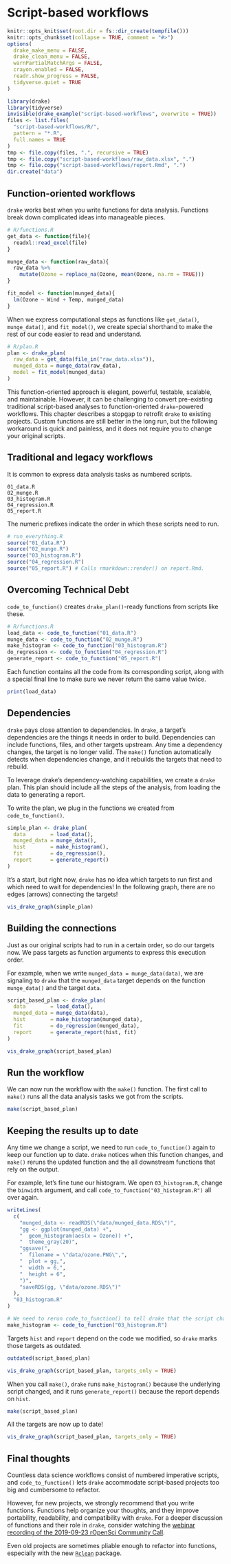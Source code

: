 # Script-based workflows {#scripts}

```r
knitr::opts_knit$set(root.dir = fs::dir_create(tempfile()))
knitr::opts_chunk$set(collapse = TRUE, comment = "#>")
options(
  drake_make_menu = FALSE,
  drake_clean_menu = FALSE,
  warnPartialMatchArgs = FALSE,
  crayon.enabled = FALSE,
  readr.show_progress = FALSE,
  tidyverse.quiet = TRUE
)
```

```r
library(drake)
library(tidyverse)
invisible(drake_example("script-based-workflows", overwrite = TRUE))
files <- list.files(
  "script-based-workflows/R/",
  pattern = "*.R",
  full.names = TRUE
)
tmp <- file.copy(files, ".", recursive = TRUE)
tmp <- file.copy("script-based-workflows/raw_data.xlsx", ".")
tmp <- file.copy("script-based-workflows/report.Rmd", ".")
dir.create("data")
```

## Function-oriented workflows

`drake` works best when you write functions for data analysis. Functions break down complicated ideas into manageable pieces.

```r
# R/functions.R
get_data <- function(file){
  readxl::read_excel(file)
}

munge_data <- function(raw_data){
  raw_data %>%
    mutate(Ozone = replace_na(Ozone, mean(Ozone, na.rm = TRUE)))
}

fit_model <- function(munged_data){
  lm(Ozone ~ Wind + Temp, munged_data)
}
```

When we express computational steps as functions like `get_data()`, `munge_data()`, and `fit_model()`, we create special shorthand to make the rest of our code easier to read and understand.

```r
# R/plan.R
plan <- drake_plan(
  raw_data = get_data(file_in("raw_data.xlsx")),
  munged_data = munge_data(raw_data),
  model = fit_model(munged_data)
)
```

This function-oriented approach is elegant, powerful, testable, scalable, and maintainable. However, it can be challenging to convert pre-existing traditional script-based analyses to function-oriented `drake`-powered workflows. This chapter describes a stopgap to retrofit `drake` to existing projects. Custom functions are still better in the long run, but the following workaround is quick and painless, and it does not require you to change your original scripts.

## Traditional and legacy workflows

It is common to express data analysis tasks as numbered scripts.

```
01_data.R
02_munge.R
03_histogram.R
04_regression.R
05_report.R
```

The numeric prefixes indicate the order in which these scripts need to run.

```r
# run_everything.R
source("01_data.R")
source("02_munge.R")
source("03_histogram.R")
source("04_regression.R")
source("05_report.R") # Calls rmarkdown::render() on report.Rmd.
```

## Overcoming Technical Debt

`code_to_function()` creates `drake_plan()`-ready functions from scripts like these.

```r
# R/functions.R
load_data <- code_to_function("01_data.R")
munge_data <- code_to_function("02_munge.R")
make_histogram <- code_to_function("03_histogram.R")
do_regression <- code_to_function("04_regression.R")
generate_report <- code_to_function("05_report.R")
```

Each function contains all the code from its corresponding script, along with a special final line to make sure we never return the same value twice.

```r
print(load_data)
```

## Dependencies

`drake` pays close attention to dependencies. In `drake`, a target's dependencies are the things it needs in order to build. Dependencies can include functions, files, and other targets upstream. Any time a dependency changes, the target is no longer valid. The `make()` function automatically detects when dependencies change, and it rebuilds the targets that need to rebuild.

To leverage drake's dependency-watching capabilities, we create a `drake` plan. This plan should include all the steps of the analysis, from loading the data to generating a report.

To write the plan, we plug in the functions we created from `code_to_function()`.

```r
simple_plan <- drake_plan(
  data        = load_data(),
  munged_data = munge_data(),
  hist        = make_histogram(),
  fit         = do_regression(),
  report      = generate_report()
)
```

It's a start, but right now, `drake` has no idea which targets to run first and which need to wait for dependencies! In the following graph, there are no edges (arrows) connecting the targets!

```r
vis_drake_graph(simple_plan)
```


## Building the connections

Just as our original scripts had to run in a certain order, so do our targets now.
We pass targets as function arguments to express this execution order.

For example, when we write `munged_data = munge_data(data)`, we are signaling to
`drake` that the `munged_data` target depends on the function `munge_data()` and 
the target `data`.

```r
script_based_plan <- drake_plan(
  data        = load_data(),
  munged_data = munge_data(data),
  hist        = make_histogram(munged_data),
  fit         = do_regression(munged_data),
  report      = generate_report(hist, fit)
)
```

```r
vis_drake_graph(script_based_plan)
```

## Run the workflow

We can now run the workflow with the `make()` function. The first call to `make()` runs all the data analysis tasks we got from the scripts.

```r
make(script_based_plan)
```

## Keeping the results up to date

Any time we change a script, we need to run `code_to_function()` again to keep our function up to date. `drake` notices when this function changes, and `make()` reruns the updated function and the all downstream functions that rely on the output.

For example, let's fine tune our histogram. We open `03_histogram.R`, change the `binwidth` argument, and call `code_to_function("03_histogram.R")` all over again.

```r
writeLines(
  c(
    "munged_data <- readRDS(\"data/munged_data.RDS\")",
    "gg <- ggplot(munged_data) +",
    "  geom_histogram(aes(x = Ozone)) +",
    "  theme_gray(20)",
    "ggsave(",
    "  filename = \"data/ozone.PNG\",",
    "  plot = gg,",
    "  width = 6,",
    "  height = 6",
    ")",
    "saveRDS(gg, \"data/ozone.RDS\")"
  ),
  "03_histogram.R"
)
```

```r
# We need to rerun code_to_function() to tell drake that the script changed.
make_histogram <- code_to_function("03_histogram.R")
```

Targets `hist` and `report` depend on the code we modified, so `drake` marks 
those targets as outdated.

```r
outdated(script_based_plan)

vis_drake_graph(script_based_plan, targets_only = TRUE)
```

When you call `make()`, `drake` runs `make_histogram()` because the underlying 
script changed, and it runs `generate_report()` because the report depends on 
`hist`.

```r
make(script_based_plan)
```

All the targets are now up to date!

```r
vis_drake_graph(script_based_plan, targets_only = TRUE)
```

## Final thoughts

Countless data science workflows consist of numbered imperative scripts, and `code_to_function()` lets `drake` accommodate script-based projects too big and cumbersome to refactor.
 
However, for new projects, we strongly recommend that you write functions. Functions help organize your thoughts, and they improve portability, readability, and compatibility with `drake`. For a deeper discussion of functions and their
role in `drake`, consider watching the [webinar recording of the 2019-09-23 rOpenSci Community Call](https://ropensci.org/commcalls/2019-09-24).

Even old projects are sometimes pliable enough to refactor into functions, especially with the new [`Rclean`](https://github.com/provtools/rclean) package.
